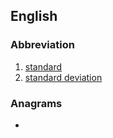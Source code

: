 {{also|STD|S.T.D.}}
==English==

===Abbreviation===
{{rfc-header|Abbreviation}}
{{head|en|abbreviation}}

# [[standard]]
# [[standard deviation]]

===Anagrams===
* {{anagrams|en|DST|DT's|DTS|DTs|TDS|dst}}